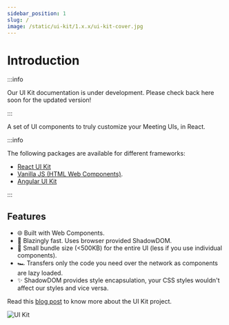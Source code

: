 ```yaml
---
sidebar_position: 1
slug: /
image: /static/ui-kit/1.x.x/ui-kit-cover.jpg
---
```


# Introduction

:::info

Our UI Kit documentation is under development. Please check back here soon for the updated version!

:::

A set of UI components to truly customize your Meeting UIs, in React.

:::info

The following packages are available for different frameworks:

- [React UI Kit](/react-ui-kit/)
- [Vanilla JS (HTML Web Components)](/ui-kit/).
- [Angular UI Kit](/angular-ui-kit/)

:::

## Features

<ul className="emoji-list">
  <li>
    <span>🌐</span> Built with Web Components.
  </li>
  <li>
    <span>🚀</span> Blazingly fast. Uses browser provided ShadowDOM.
  </li>
  <li>
    <span>🤏</span> Small bundle size (&lt;500KB) for the entire UI (less if you use individual
    components).
  </li>
  <li>
    <span>🏎</span> Transfers only the code you need over the network as components are lazy loaded.
  </li>
  <li>
    <span>✨</span> ShadowDOM provides style encapsulation, your CSS styles wouldn't affect our
    styles and vice versa.
  </li>
</ul>

Read this [blog post](https://dyte.io/blog/custom-ui-kit-sdk/) to know more about the UI Kit project.

<img src="/static/ui-kit/1.x.x/ui-kit-cover.jpg" alt="UI Kit" className="cover-image" />
